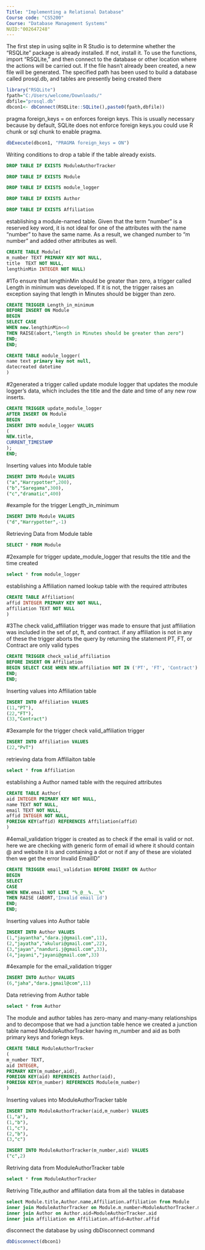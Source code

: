 ---
Title: "Implementing a Relational Database"
Course code: "CS5200"
Course: "Database Management Systems"
NUID:"002647248"
---
The first step in using sqlite in R Studio is to determine whether the "RSQLite" package is already installed. If not, install it. 
To use the functions, import "RSQLite," and then connect to the database or other location where the actions will be carried out. If the file hasn't already been created, a new file will be generated.
The specified path has been used to build a database called prosql.db, and tables are presently being created there

```{r}
library("RSQLite")
fpath="C:/Users/welcome/Downloads/"
dbfile="prosql.db"
dbcon1<- dbConnect(RSQLite::SQLite(),paste0(fpath,dbfile))

```

pragma foreign_keys = on enforces foreign keys. This is usually necessary because by default, SQLite does not enforce foreign keys.you could use R chunk or sql chunk to enable pragma. 

```{r}
dbExecute(dbcon1, "PRAGMA foreign_keys = ON")
```
Writing conditions to drop a table if the table already exists.

```{sql connection=dbcon1}
DROP TABLE IF EXISTS ModuleAuthorTracker
```

```{sql connection=dbcon1}
DROP TABLE IF EXISTS Module
```

```{sql connection=dbcon1}
DROP TABLE IF EXISTS module_logger
```

```{sql connection=dbcon1}
DROP TABLE IF EXISTS Author
```

```{sql connection=dbcon1}
DROP TABLE IF EXISTS Affiliation
```

establishing a module-named table. Given that the term "number" is a reserved key word, it is not ideal for one of the attributes with the name "number" to have the same name. As a result, we changed number to "m number" and added other attributes as well. 


```{sql connection=dbcon1}
CREATE TABLE Module(
m_number TEXT PRIMARY KEY NOT NULL, 
title  TEXT NOT NULL,
lengthinMin INTEGER NOT NULL)
```


#1To ensure that lengthinMin should be greater than zero, a trigger called Length in minimum was developed. If it is not, the trigger raises an exception saying that length in Minutes should be bigger than zero.


```{sql connection=dbcon1}
CREATE TRIGGER Length_in_minimum 
BEFORE INSERT ON Module
BEGIN
SELECT CASE
WHEN new.lengthinMin<=0
THEN RAISE(abort,"length in Minutes should be greater than zero")
END;
END;
```


```{sql connection=dbcon1}
CREATE TABLE module_logger(
name text primary key not null,
datecreated datetime
)
```

#2generated a trigger called update module logger that updates the module logger's data, which includes the title and the date and time of any new row inserts.
```{sql connection=dbcon1}
CREATE TRIGGER update_module_logger 
AFTER INSERT ON Module
BEGIN
INSERT INTO module_logger VALUES
(
NEW.title,
CURRENT_TIMESTAMP
);
END;
```

Inserting values into Module table

```{sql connection=dbcon1}
INSERT INTO Module VALUES
("a","Harrypotter",200),
("b","Saregama",300),
("c","dramatic",400)
```

#example for the trigger Length_in_minimum
```{sql connection=dbcon1}
INSERT INTO Module VALUES
("d","Harrypotter",-1)
```

Retrieving Data from Module table
```{sql connection=dbcon1}
SELECT * FROM Module
```

#2example for trigger update_module_logger that results the title and the time created
```{sql connection=dbcon1}
select * from module_logger
```

establishing a Affiliation named lookup table with the required attributes

```{sql connection=dbcon1}
CREATE TABLE Affiliation(
affid INTEGER PRIMARY KEY NOT NULL,
affiliation TEXT NOT NULL
)
```



#3The check valid_affiliation trigger was made to ensure that just affiliation was included in the set of pt, ft, and contract. if any affiliation is not in any of these the trigger aborts the query by returning the statement PT, FT, or Contract are only valid types

```{sql connection=dbcon1}
CREATE TRIGGER check_valid_affiliation
BEFORE INSERT ON Affiliation 
BEGIN SELECT CASE WHEN NEW.affiliation NOT IN ('PT', 'FT', 'Contract') THEN RAISE(ABORT, 'PT, FT, or Contract are only valid types')
END;
END;
```


Inserting values into Affiliation table

```{sql connection=dbcon1}
INSERT INTO Affiliation VALUES
(11,"PT"),
(22,"FT"),
(33,"Contract")

```

#3example for the trigger check valid_affiliation trigger
```{sql connection=dbcon1}
INSERT INTO Affiliation VALUES
(22,"PvT")
```

retrieving data from Affiliaiton table

```{sql connection=dbcon1}
select * from Affiliation
```


establishing a Author named table with the required attributes

```{sql connection=dbcon1}
CREATE TABLE Author(
aid INTEGER PRIMARY KEY NOT NULL,
name TEXT NOT NULL,
email TEXT NOT NULL,
affid INTEGER NOT NULL,
FOREIGN KEY(affid) REFERENCES Affiliation(affid)
)
```

#4email_validation trigger is created as to check if the email is valid or not. here we are checking with generic form of email id where it should contain @ and website it is and containing a dot or not if any of these are violated then we get the error Invalid EmailID"

```{sql connection=dbcon1}
CREATE TRIGGER email_validation BEFORE INSERT ON Author
BEGIN 
SELECT
CASE
WHEN NEW.email NOT LIKE "%_@__%.__%"
THEN RAISE (ABORT,'Invalid email id') 
END;
END;
```


Inserting values into Author table

```{sql connection=dbcon1}
INSERT INTO Author VALUES
(1,"jayantha","dara.j@gmail.com",11),
(2,"jayatha","akuluri@gmail.com",22),
(3,"jayan","nanduri.j@gmail.com",33),
(4,"jayani","jayani@gmail.com",33)
```
#4example for the email_validation trigger

```{sql connection=dbcon1}
INSERT INTO Author VALUES
(6,"jaha","dara.jgmail@com",11)
```

Data retrieving from Author table

```{sql connection=dbcon1}
select * from Author
```




The module and author tables has zero-many and many-many relationships and to decompose that we had a junction table hence we created a junction table named ModuleAuthorTracker having m_number and aid as both primary keys and foriegn keys.

```{sql connection=dbcon1}
CREATE TABLE ModuleAuthorTracker
(
m_number TEXT,
aid INTEGER,
PRIMARY KEY(m_number,aid),
FOREIGN KEY(aid) REFERENCES Author(aid),
FOREIGN KEY(m_number) REFERENCES Module(m_number)
)

```



Inserting values into ModuleAuthorTracker table

```{sql connection=dbcon1}
INSERT INTO ModuleAuthorTracker(aid,m_number) VALUES
(1,"a"),
(1,"b"),
(1,"c"),
(2,"b"),
(3,"c")

```


```{sql connection=dbcon1}
INSERT INTO ModuleAuthorTracker(m_number,aid) VALUES
("c",2)
```


Retriving data from ModuleAuthorTracker table

```{sql connection=dbcon1}
select * from ModuleAuthorTracker
```
Retriving Title,author and affiliation data from all the tables in database

```{sql connection=dbcon1}
select Module.title,Author.name,Affiliation.affiliation from Module 
inner join ModuleAuthorTracker on Module.m_number=ModuleAuthorTracker.m_number
inner join Author on Author.aid=ModuleAuthorTracker.aid
inner join affiliation on Affiliation.affid=Author.affid

```
disconnect the database by using dbDisconnect command

```{r}
dbDisconnect(dbcon1)
```


